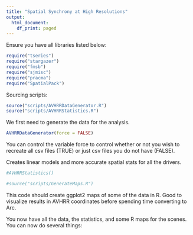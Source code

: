 ```yaml
---
title: "Spatial Synchrony at High Resolutions"
output:
  html_document:
    df_print: paged
---
```


\section{Prereqs - R Libraries}
Ensure you have all libraries listed below:
```r
require("tseries")
require("stargazer")
require("fmsb")
require("sjmisc")
require("pracma")
require("SpatialPack")
```

Sourcing scripts:
```r
source("scripts/AVHRRDataGenerator.R")
source("scripts/AVHRRStatistics.R")
```

\section{Data Generation}
We first need to generate the data for the analysis.
```r
AVHRRDataGenerator(force = FALSE)
```
You can control the variable force to control whether or not you wish to recreate all csv files (TRUE) or just csv files you do not have (FALSE).

\section{Statistics}
Creates linear models and more accurate spatial stats for all the drivers.
```r
#AVHRRStatistics()
```

\section{Exploratory Map Analysis}
```r
#source("scripts/GenerateMaps.R")
```
This code should create ggplot2 maps of some of the data in R. Good to visualize results in AVHRR coordinates before spending time converting to Arc.

\section{Next Steps}
You now have all the data, the statistics, and some R maps for the scenes. You can now do several things:

\begin{enumerate}
	\item Create Lat/Lon Maps. You need to run NaToNaN.R then CSVToBIL.m to get the correct files. Then you can load in the data into a GIS system. Note that template.hdr will
	ensure that the data is projected correctly.
	\item Add new scenes in AVHRRStatistics.R
	\item Add new data in AVHRRDataGenerator.R
\end{enumerate} 
